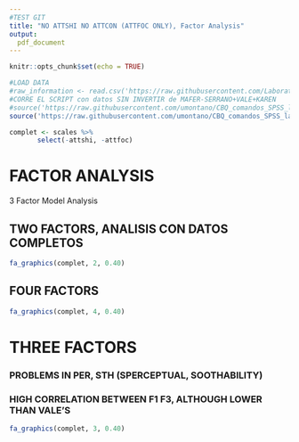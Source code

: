 ```yaml
---
#TEST GIT
title: "NO ATTSHI NO ATTCON (ATTFOC ONLY), Factor Analysis"
output:
  pdf_document
---
```


```r
knitr::opts_chunk$set(echo = TRUE)
```

```r


#LOAD DATA
#raw_information <- read.csv('https://raw.githubusercontent.com/Laboratorio-CHyC/Temperament/main/cbqLab_serrano2022.csv' , header=TRUE )
#CORRE EL SCRIPT con datos SIN INVERTIR de MAFER-SERRANO+VALE+KAREN
#source('https://raw.githubusercontent.com/umontano/CBQ_comandos_SPSS_lab_ChyC/main/CBQ_SIN_INVERTIR_vale_karen_mfserrano.R')
source('https://raw.githubusercontent.com/umontano/CBQ_comandos_SPSS_lab_ChyC/main/factor_analysis_graph_function.R')

complet <- scales %>%
       select(-attshi, -attfoc)

```

# FACTOR ANALYSIS
3 Factor Model Analysis 

## TWO FACTORS, ANALISIS CON DATOS COMPLETOS
```r
fa_graphics(complet, 2, 0.40)
```

\pagebreak

## FOUR FACTORS
```r
fa_graphics(complet, 4, 0.40)
```

\pagebreak

# THREE FACTORS
### PROBLEMS IN PER, STH (SPERCEPTUAL, SOOTHABILITY)
### HIGH CORRELATION BETWEEN  F1 F3, ALTHOUGH LOWER THAN VALE'S
```r
fa_graphics(complet, 3, 0.40)
```

\pagebreak
